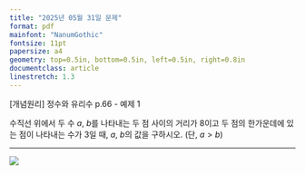 ```yaml
---
title: "2025년 05월 31일 문제"
format: pdf
mainfont: "NanumGothic"
fontsize: 11pt
papersize: a4
geometry: top=0.5in, bottom=0.5in, left=0.5in, right=0.8in
documentclass: article
linestretch: 1.3
---
```


\[개념원리\] 정수와 유리수 p.66 - 예제 1

수직선 위에서 두 수 $a$, $b$를 나타내는 두 점 사이의 거리가 8이고 두 점의 한가운데에 있는 점이 나타내는 수가 3일 때, $a$, $b$의 값을 구하시오. (단, $a > b$)

\vspace{10\baselineskip}

------------------------------------------------------------------------

![](개념원리_정수와유리수_66_예제1.png)
